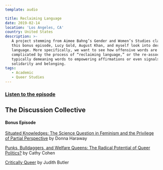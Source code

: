 ```yaml
---
template: audio

title: Reclaiming Language
date: 2019-02-14
location: 'Los Angeles, CA'
country: United States
description: >-
   A project stemming from Aimee Bahng’s Gender and Women’s Studies class, in
   this bonus episode, Lucy Gold, August Khan, and myself look into derogatory
   language. More specifically, we want to see how offensive words are
   complicated by the process of “reclaiming language,” or the re-association of
   typically demeaning words to empowering affirmations or even signals of
   solidarity and belonging.
tags:
   - Academic
   - Queer Studies
---
```


### [Listen to the episode](https://anchor.fm/discussioncollective/episodes/Reclaiming-Language-Bonus-Episode-e36f41)

## The Discussion Collective

#### Bonus Episode

[Situated Knowledges: The Science Question in Feminism and the Privilege of Partial Perspective](https://philpapers.org/rec/HARSKT)
by Donna Haraway

[Punks, Bulldaggers, and Welfare Queens: The Radical Potential of Queer Politics?](https://read.dukeupress.edu/glq/article/3/4/437/9940/Punks-Bulldaggers-and-Welfare-Queens-The-Radical)
by Cathy Cohen

[Critically Queer](https://read.dukeupress.edu/glq/article/1/1/17/9896/Critically-Queer)
by Judith Butler
